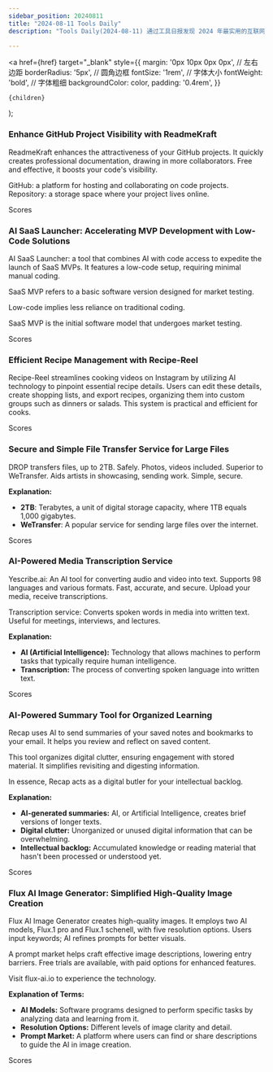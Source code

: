 ```yaml
---
sidebar_position: 20240811
title: "2024-08-11 Tools Daily"
description: "Tools Daily(2024-08-11) 通过工具日报发现 2024 年最实用的互联网软件、AI工具和产品！"

---
```



  <a
    href={href}
    target="_blank"
    style={{
      margin: '0px 10px 0px 0px', // 左右边距
      borderRadius: '5px', // 圆角边框
      fontSize: '1rem', // 字体大小
      fontWeight: 'bold', // 字体粗细
      backgroundColor: color,
      padding: '0.4rem',
    }}
  >
    {children}
  </a>
);

### Enhance GitHub Project Visibility with ReadmeKraft

ReadmeKraft enhances the attractiveness of your GitHub projects. It quickly creates professional documentation, drawing in more collaborators. Free and effective, it boosts your code's visibility.

GitHub: a platform for hosting and collaborating on code projects.
Repository: a storage space where your project lives online.

<Link href="/news/2024/08/11/Enhance-GitHub-Project-Visibility-with-ReadmeKraft" color="#B0C4DE">Scores</Link>

### AI SaaS Launcher: Accelerating MVP Development with Low-Code Solutions

AI SaaS Launcher: a tool that combines AI with code access to expedite the launch of SaaS MVPs. It features a low-code setup, requiring minimal manual coding. 

SaaS MVP refers to a basic software version designed for market testing.

Low-code implies less reliance on traditional coding. 

SaaS MVP is the initial software model that undergoes market testing.

<Link href="/news/2024/08/11/AI-SaaS-Launcher-Accelerating-MVP-Development-with-LowCode-S" color="#B0C4DE">Scores</Link>

### Efficient Recipe Management with Recipe-Reel

Recipe-Reel streamlines cooking videos on Instagram by utilizing AI technology to pinpoint essential recipe details. Users can edit these details, create shopping lists, and export recipes, organizing them into custom groups such as dinners or salads. This system is practical and efficient for cooks.

<Link href="/news/2024/08/11/Efficient-Recipe-Management-with-RecipeReel" color="#B0C4DE">Scores</Link>

### Secure and Simple File Transfer Service for Large Files

DROP transfers files, up to 2TB. Safely. Photos, videos included. Superior to WeTransfer. Aids artists in showcasing, sending work. Simple, secure.

**Explanation:**
- **2TB**: Terabytes, a unit of digital storage capacity, where 1TB equals 1,000 gigabytes.
- **WeTransfer**: A popular service for sending large files over the internet.

<Link href="/news/2024/08/11/Secure-and-Simple-File-Transfer-Service-for-Large-Files" color="#B0C4DE">Scores</Link>

### AI-Powered Media Transcription Service

Yescribe.ai: An AI tool for converting audio and video into text. Supports 98 languages and various formats. Fast, accurate, and secure. Upload your media, receive transcriptions.

Transcription service: Converts spoken words in media into written text. Useful for meetings, interviews, and lectures.

**Explanation:**
- **AI (Artificial Intelligence):** Technology that allows machines to perform tasks that typically require human intelligence.
- **Transcription:** The process of converting spoken language into written text.

<Link href="/news/2024/08/11/AIPowered-Media-Transcription-Service" color="#B0C4DE">Scores</Link>

### AI-Powered Summary Tool for Organized Learning

Recap uses AI to send summaries of your saved notes and bookmarks to your email. It helps you review and reflect on saved content.

This tool organizes digital clutter, ensuring engagement with stored material. It simplifies revisiting and digesting information.

In essence, Recap acts as a digital butler for your intellectual backlog.

**Explanation:**
- **AI-generated summaries:** AI, or Artificial Intelligence, creates brief versions of longer texts.
- **Digital clutter:** Unorganized or unused digital information that can be overwhelming.
- **Intellectual backlog:** Accumulated knowledge or reading material that hasn't been processed or understood yet.

<Link href="/news/2024/08/11/AIPowered-Summary-Tool-for-Organized-Learning" color="#B0C4DE">Scores</Link>

### Flux AI Image Generator: Simplified High-Quality Image Creation

Flux AI Image Generator creates high-quality images. It employs two AI models, Flux.1 pro and Flux.1 schenell, with five resolution options. Users input keywords; AI refines prompts for better visuals.

A prompt market helps craft effective image descriptions, lowering entry barriers. Free trials are available, with paid options for enhanced features.

Visit flux-ai.io to experience the technology.

**Explanation of Terms:**
- **AI Models:** Software programs designed to perform specific tasks by analyzing data and learning from it.
- **Resolution Options:** Different levels of image clarity and detail.
- **Prompt Market:** A platform where users can find or share descriptions to guide the AI in image creation.

<Link href="/news/2024/08/11/Flux-AI-Image-Generator-Simplified-HighQuality-Image-Creatio" color="#B0C4DE">Scores</Link>

